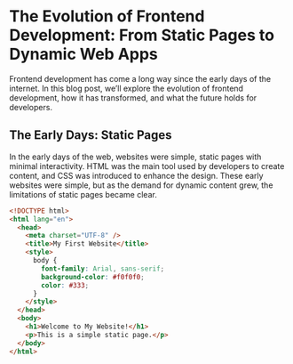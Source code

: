 # The Evolution of Frontend Development: From Static Pages to Dynamic Web Apps

Frontend development has come a long way since the early days of the internet. In this blog post, we’ll explore the evolution of frontend development, how it has transformed, and what the future holds for developers.

## The Early Days: Static Pages

In the early days of the web, websites were simple, static pages with minimal interactivity. HTML was the main tool used by developers to create content, and CSS was introduced to enhance the design. These early websites were simple, but as the demand for dynamic content grew, the limitations of static pages became clear.

```html
<!DOCTYPE html>
<html lang="en">
  <head>
    <meta charset="UTF-8" />
    <title>My First Website</title>
    <style>
      body {
        font-family: Arial, sans-serif;
        background-color: #f0f0f0;
        color: #333;
      }
    </style>
  </head>
  <body>
    <h1>Welcome to My Website!</h1>
    <p>This is a simple static page.</p>
  </body>
</html>
```
